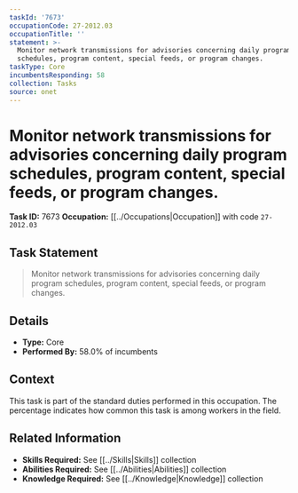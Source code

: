 ```yaml
---
taskId: '7673'
occupationCode: 27-2012.03
occupationTitle: ''
statement: >-
  Monitor network transmissions for advisories concerning daily program
  schedules, program content, special feeds, or program changes.
taskType: Core
incumbentsResponding: 58
collection: Tasks
source: onet
---
```

# Monitor network transmissions for advisories concerning daily program schedules, program content, special feeds, or program changes.

**Task ID:** 7673
**Occupation:** [[../Occupations|Occupation]] with code `27-2012.03`

## Task Statement

> Monitor network transmissions for advisories concerning daily program schedules, program content, special feeds, or program changes.

## Details

- **Type:** Core
- **Performed By:** 58.0% of incumbents

## Context

This task is part of the standard duties performed in this occupation. The percentage indicates how common this task is among workers in the field.

## Related Information

- **Skills Required:** See [[../Skills|Skills]] collection
- **Abilities Required:** See [[../Abilities|Abilities]] collection
- **Knowledge Required:** See [[../Knowledge|Knowledge]] collection
